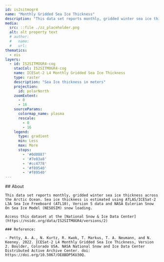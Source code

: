 ```yaml
---
id: is2sitmogr4
name: "Monthly Gridded Sea Ice Thickness"
description: "This data set reports monthly, gridded winter sea ice thickness across the Arctic Ocean"
media:
  src: ::file ./zz_placeholder.png
  alt: alt property text
  # author:
  #   name:
  #   url:
thematics:
  - eis
layers:
  - id: IS2SITMOGR4-cog
    stacCol: IS2SITMOGR4-cog
    name: ICESat-2 L4 Monthly Gridded Sea Ice Thickness
    type: raster
    description: "Sea Ice thickness in meters"
    projection:
      id: polarNorth
    zoomExtent:
      - 0
      - 16
    sourceParams:
      colormap_name: plasma
      rescale:
        - 0
        - 16
    legend:
      type: gradient
      min: Less
      max: More
      stops:
        - '#0d0887'
        - '#7e03a8'
        - '#cc4778'
        - '#f89540'
        - '#f89540'
---
```


<Block>
  <Prose>
    ## About

    This data set reports monthly, gridded winter sea ice thickness across the Arctic Ocean. Sea ice thickness is estimated using ATLAS/ICESat-2 L3A Sea Ice Freeboard (ATL10), Version 5 data and NASA Eulerian Snow On Sea Ice Model (NESOSIM) snow loading.

    Access this dataset at the [National Snow & Ice Data Center](https://nsidc.org/data/IS2SITMOGR4/versions/2)

    ### Reference:

    - Petty, A. A., N. Kurtz, R. Kwok, T. Markus, T. A. Neumann, and N. Keeney. 2022. ICESat-2 L4 Monthly Gridded Sea Ice Thickness, Version 2. Boulder, Colorado USA. NASA National Snow and Ice Data Center Distributed Active Archive Center. doi: https://doi.org/10.5067/OE8BDP5KU30Q.
  </Prose>
</Block>
